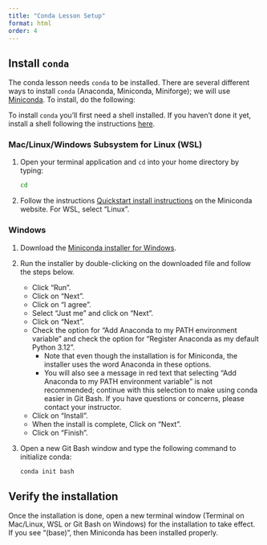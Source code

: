 ```yaml
---
title: "Conda Lesson Setup"
format: html
order: 4
---
```


## Install `conda`

The conda lesson needs `conda` to be installed. There are several different ways to install `conda` (Anaconda, Miniconda, Miniforge); we will use [Miniconda](https://www.anaconda.com/docs/getting-started/miniconda/main). To install, do the following:

::: {.callout-note}
To install `conda` you'll first need a shell installed. If you haven't done it yet, install a shell following the instructions [here](00-setup.qmd).
:::

### Mac/Linux/Windows Subsystem for Linux (WSL)

1.  Open your terminal application and `cd` into your home directory by typing:

    ```bash
    cd
    ```

2.  Follow the instructions [Quickstart install instructions](https://www.anaconda.com/docs/getting-started/miniconda/install#quickstart-install-instructions) on the Miniconda website. For WSL, select "Linux".


### Windows

1. Download the [Miniconda installer for Windows](https://www.anaconda.com/download/success).
2. Run the installer by double-clicking on the downloaded file and follow the steps below.

   - Click “Run”.
   - Click on “Next”.
   - Click on “I agree”.
   - Select “Just me” and click on “Next”.
   - Click on “Next”.
   - Check the option for “Add Anaconda to my PATH environment variable” and check the option for “Register Anaconda as my default Python 3.12”.
     - Note that even though the installation is for Miniconda, the installer uses the word Anaconda in these options.
     - You will also see a message in red text that selecting “Add Anaconda to my PATH environment variable” is not recommended; continue with this selection to make using conda easier in Git Bash. If you have questions or concerns, please contact your instructor.
   - Click on “Install”.
   - When the install is complete, Click on “Next”.
   - Click on “Finish”.

3. Open a new Git Bash window and type the following command to initialize conda:

    ```bash
    conda init bash
    ```

## Verify the installation

Once the installation is done, open a new terminal window (Terminal on Mac/Linux, WSL or Git Bash on Windows) for the installation to take effect. If you see "(base)", then Miniconda has been installed properly.

